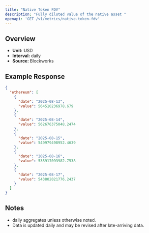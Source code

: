 ```yaml
---
title: "Native Token FDV"
description: "Fully diluted value of the native asset "
openapi: 'GET /v1/metrics/native-token-fdv'
---
```


## Overview

- **Unit:** USD
- **Interval:** daily
- **Source:** Blockworks

## Example Response

```json
{
  "ethereum": [
    {
      "date": "2025-08-13",
      "value": 564510236978.679
    },
    {
      "date": "2025-08-14",
      "value": 562676375048.2474
    },
    {
      "date": "2025-08-15",
      "value": 549979498952.4639
    },
    {
      "date": "2025-08-16",
      "value": 535917093982.7538
    },
    {
      "date": "2025-08-17",
      "value": 543802021776.2437
    }
  ]
}
```

## Notes
- daily aggregates unless otherwise noted.
- Data is updated daily and may be revised after late-arriving data.
